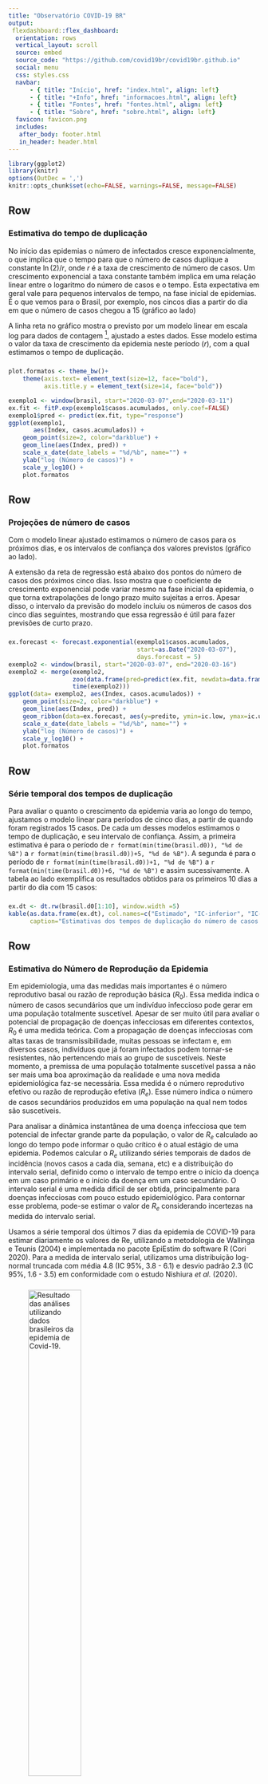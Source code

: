 ---
title: "Observatório COVID-19 BR"
output: 
 flexdashboard::flex_dashboard:
  orientation: rows
  vertical_layout: scroll
  source: embed
  source_code: "https://github.com/covid19br/covid19br.github.io"
  social: menu
  css: styles.css
  navbar:
      - { title: "Início", href: "index.html", align: left}
      - { title: "+Info", href: "informacoes.html", align: left}
      - { title: "Fontes", href: "fontes.html", align: left}
      - { title: "Sobre", href: "sobre.html", align: left}
  favicon: favicon.png
  includes:
   after_body: footer.html
   in_header: header.html
---


```{r setOptions, include=FALSE, message=FALSE}
library(ggplot2)
library(knitr)
options(OutDec = ',')
knitr::opts_chunk$set(echo=FALSE, warnings=FALSE, message=FALSE)
```

Row  {data-height=600}
---------------------

### Estimativa do tempo de duplicação

No início das epidemias o número de infectados cresce
exponencialmente, o que implica que o tempo para que o número de casos
duplique a constante $\ln(2)/r$, onde $r$ é a taxa de crescimento de
número de casos. Um crescimento exponencial a taxa constante também
implica em uma relação linear entre o logaritmo do número de casos e
o tempo. Esta expectativa em geral vale para pequenos intervalos de
tempo, na fase inicial de epidemias. É o que vemos para o Brasil, por
exemplo, nos cincos dias a partir do dia em que o número de casos
chegou a 15 (gráfico ao lado)

A linha reta no gráfico mostra o previsto por um modelo linear em
escala log para dados de contagem [^1], ajustado a estes dados. Esse
modelo estima o valor da taxa de crescimento da epidemia neste período
($r$), com a qual estimamos o tempo de duplicação. 


### 

```{r exemplo_crescimento_exponencial, fig.width = 6, fig.height = 5,  fig.cap = "ln do n de casos de COVID-19 no Brasil, entre 07 e 12 de março de 2020"}
plot.formatos <- theme_bw()+
    theme(axis.text= element_text(size=12, face="bold"),
          axis.title.y = element_text(size=14, face="bold"))

exemplo1 <- window(brasil, start="2020-03-07",end="2020-03-11")
ex.fit <- fitP.exp(exemplo1$casos.acumulados, only.coef=FALSE)
exemplo1$pred <- predict(ex.fit, type="response")
ggplot(exemplo1,
       aes(Index, casos.acumulados)) +
    geom_point(size=2, color="darkblue") +
    geom_line(aes(Index, pred)) +
    scale_x_date(date_labels = "%d/%b", name="") +
    ylab("log (Número de casos)") +
    scale_y_log10() +
    plot.formatos
```

Row {data-height=600}
--------------------

### Projeções de número de casos 

Com o modelo linear ajustado estimamos o número de casos para os próximos
dias, e os intervalos de confiança dos valores previstos (gráfico ao lado).

A extensão da reta de regressão está abaixo dos pontos do número de
casos dos próximos cinco dias. Isso mostra que o coeficiente de
crescimento exponencial pode variar mesmo na fase inicial da epidemia,
o que torna extrapolações de longo prazo muito sujeitas a
erros. Apesar disso, o intervalo da previsão do modelo incluiu os
números de casos dos cinco dias seguintes, mostrando que essa
regressão é útil para fazer previsões de curto prazo.



### 

```{r estimativa_crescimento_exponencial, fig.width = 6,  fig.height = 5,  fig.cap = "ln do n de casos de COVID-19 no Brasil, entre 07  e 12 de março e valores previstos de 12 a 16 de março de 2020. "}
ex.forecast <- forecast.exponential(exemplo1$casos.acumulados,
                                    start=as.Date("2020-03-07"),
                                    days.forecast = 5)
exemplo2 <- window(brasil, start="2020-03-07", end="2020-03-16")
exemplo2 <- merge(exemplo2,
                  zoo(data.frame(pred=predict(ex.fit, newdata=data.frame(ndias=0:10), type="response")),
                  time(exemplo2)))              
ggplot(data= exemplo2, aes(Index, casos.acumulados)) +
    geom_point(size=2, color="darkblue") +
    geom_line(aes(Index, pred)) +
    geom_ribbon(data=ex.forecast, aes(y=predito, ymin=ic.low, ymax=ic.upp), alpha=0.2) +
    scale_x_date(date_labels = "%d/%b", name="") +
    ylab("log (Número de casos)") +
    scale_y_log10() +
    plot.formatos
```

Row
--------------------

### Série temporal dos tempos de duplicação 

Para avaliar o quanto o crescimento da epidemia varia ao longo do
tempo, ajustamos o modelo linear para períodos de cinco dias, a partir
de quando foram registrados 15 casos. De cada um desses modelos
estimamos o tempo de duplicação, e seu intervalo de confiança. Assim,
a primeira estimativa é para o período de `r format(min(time(brasil.d0)), "%d de %B")` a 
`r format(min(time(brasil.d0))+5, "%d de %B")`.  A segunda é para o
período de `r format(min(time(brasil.d0))+1, "%d de %B")` a 
`r format(min(time(brasil.d0))+6, "%d de %B")` e assim sucessivamente. A
tabela ao lado  exemplifica os resultados obtidos para os primeiros 10
dias a partir do dia com 15 casos:

###

```{r exemplo tabela com tempos duplicacao}
ex.dt <- dt.rw(brasil.d0[1:10], window.width =5)
kable(as.data.frame(ex.dt), col.names=c("Estimado", "IC-inferior", "IC-superior"),
      caption="Estimativas dos tempos de duplicação do número de casos de COVID-19 para o Brasil, para período de 5 dias, a partir de 07 de março de 2020. Indicados os valores estimados e os limites inferiores e superiores do intervalo de confiança a 95%. As datas em cada linha da tabela são os dias do final de cada período.")
```

Row
---------------------

### Estimativa do Número de Reprodução da Epidemia

Em epidemiologia, uma das medidas mais importantes é o número
reprodutivo basal ou razão de reprodução básica ($R_0$). Essa
medida indica o número de casos secundários que um indivíduo
infeccioso pode gerar em uma população totalmente suscetível. Apesar
de ser muito útil para avaliar o potencial de propagação de doenças
infecciosas em diferentes contextos, $R_0$ é uma medida
teórica. Com a propagação de doenças infecciosas com altas taxas de
transmissibilidade, muitas pessoas se infectam e, em diversos casos,
indivíduos que já foram infectados podem tornar-se resistentes, não
pertencendo mais ao grupo de suscetíveis. Neste momento, a premissa de
uma população totalmente suscetível passa a não ser mais uma boa
aproximação da realidade e uma nova medida epidemiológica faz-se
necessária. Essa medida é o número reprodutivo efetivo ou razão de
reprodução efetiva ($R_e$). Esse número indica o número de casos
secundários produzidos em uma população na qual nem todos são
suscetíveis. 

Para analisar a dinâmica instantânea de uma doença infecciosa que tem
potencial de infectar grande parte da população, o valor de $R_e$
calculado ao longo do tempo pode informar o quão crítico é o atual
estágio de uma epidemia. Podemos calcular o $R_e$ utilizando séries
temporais de dados de incidência (novos casos a cada dia, semana, etc)
e a distribuição do intervalo serial, definido como o intervalo de
tempo entre o início da doença em um caso primário e o início da
doença em um caso secundário. O intervalo serial é uma medida difícil de ser
obtida, principalmente para doenças infecciosas com pouco estudo
epidemiológico. Para contornar esse problema, pode-se estimar o valor
de $R_e$ considerando incertezas na medida do intervalo
serial. 

Usamos a série temporal dos últimos 7 dias da epidemia de COVID-19
para estimar diariamente os valores de Re, utilizando a metodologia de
Wallinga e Teunis (2004) e implementada no pacote EpiEstim do software
R (Cori 2020).  Para a medida de intervalo serial, utilizamos uma
distribuição log-normal truncada com média 4.8 (IC 95%, 3.8 - 6.1) e
desvio padrão 2.3 (IC 95%, 1.6 - 3.5) em conformidade com o estudo
Nishiura *et al.* (2020).

### 

![Resultado das análises utilizando dados brasileiros da epidemia de Covid-19.](fig/R0_prsc.png){ width=50% }
 

Row
---------------------

### Referências

Ane Cori (2019). EpiEstim: Estimate Time Varying Reproduction Numbers
from Epidemic Curves. R package version
2.2-1. https://CRAN.R-project.org/package=EpiEstim

Wallinga J and Teunis P. Different Epidemic Curves for Severe Acute
Respiratory Syndrome Reveal Similar Impacts of Control Measures,
American Journal of Epidemiology, Volume 160, Issue 6, 15 September
2004, Pages 509–516, https://doi.org/10.1093/aje/kwh255

Nishiura H, Linton NM, Akhmetzhanov AR, Serial interval of
novelcoronavirus (COVID-19) infections. International Journal of
Infectious Diseases, 2020. doi:
https://doi.org/10.1016/j.ijid.2020.02.060
 
[^1]: Modelo linear generalizado Poisson (glm), com função de ligação logarítimica.
